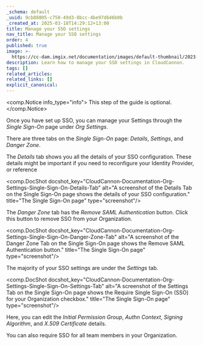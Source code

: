 ```yaml
---
_schema: default
_uuid: 9cb88805-c758-49d3-8bcc-4be97d646b0b
_created_at: 2025-03-18T14:29:12+13:00
title: Manage your SSO settings
nav_title: Manage your SSO settings
order: 4
published: true
image: >-
  https://cc-dam.imgix.net/documentation/images/default-thumbnail/2023-Q4/CloudCannon-Documentation-Thumbnail.png
description: Learn how to manage your SSO settings in CloudCannon.
tags: []
related_articles:
related_links: []
explicit_canonical:
---
```

<comp.Notice info_type="info">
  This step of the guide is optional.
</comp.Notice>

Once you have set up SSO, you can manage your Settings through the *Single Sign-On* page under *Org Settings*.

There are three tabs on the *Single Sign-On* page: *Details*, *Settings*, and *Danger Zone*.

The *Details* tab shows you all the details of your SSO configuration. These details might be important if you need to reconfigure your Identity Provider, or reference

<comp.DocShot docshot_key="CloudCannon-Documentation-Org-Settings-Single-Sign-On-Details-Tab" alt="A screenshot of the Details Tab on the Single Sign-On page shows the details of your SSO configuration." title="The Single Sign-On page" type="screenshot"/>

The *Danger Zone* tab has the *Remove SAML Authentication* button. Click this button to remove SSO from your Organization.

<comp.DocShot docshot_key="CloudCannon-Documentation-Org-Settings-Single-Sign-On-Danger-Zone-Tab" alt="A screenshot of the Danger Zone Tab on the Single Sign-On page shows the Remove SAML Authentication button." title="The Single Sign-On page" type="screenshot"/>

The majority of your SSO settings are under the *Settings* tab.

<comp.DocShot docshot_key="CloudCannon-Documentation-Org-Settings-Single-Sign-On-Settings-Tab" alt="A screenshot of the Settings Tab on the Single Sign-On page shows the Require Single Sign-On (SSO) for your Organization checkbox." title="The Single Sign-On page" type="screenshot"/>

Here, you can edit the *Initial Permission Group*, *Authn Context*, *Signing Algorithm*, and *X.509* *Certificate* details.

You can also require SSO for all team members in your Organization.

&nbsp;